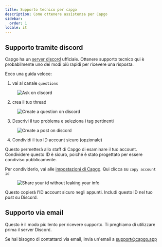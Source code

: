 ```yaml
---
title: Supporto tecnico per capgo
description: Come ottenere assistenza per Capgo
sidebar:
  order: 1
locale: it
---
```


## Supporto tramite discord

Capgo ha un [server discord](https://discordcom/invite/VnYRvBfgA6) ufficiale. Ottenere supporto tecnico qui è probabilmente uno dei modi più rapidi per ricevere una risposta.

Ecco una guida veloce:

1. vai al canale `questions`

<figure><img style="margin-left: auto; margin-right: auto" src="/discord-questions.webp" alt="Ask on discord" /><figcaption></figcaption></figure>

2. crea il tuo thread

<figure><img style="margin-left: auto; margin-right: auto" src="/discord-newquestion.webp" alt="Create a question on discord" /><figcaption></figcaption></figure>

3. Descrivi il tuo problema e seleziona i tag pertinenti

<figure><img style="margin-left: auto; margin-right: auto" src="/discord-new-post.webp" alt="Create a post on discord" /><figcaption></figcaption></figure>

4. Condividi il tuo ID account sicuro (opzionale)

Questo permetterà allo staff di Capgo di esaminare il tuo account. Condividere questo ID è sicuro, poiché è stato progettato per essere condiviso pubblicamente.

Per condividerlo, vai alle [impostazioni di Capgo](https://console.capgo.app/dashboard/settings/account/). Qui clicca su `copy account id`

<figure><img style="margin-left: auto; margin-right: auto" src="/share-secure-id.webp" alt="Share your id without leaking your info" /><figcaption></figcaption></figure>

Questo copierà l'ID account sicuro negli appunti. Includi questo ID nel tuo post su Discord.

## Supporto via email

Questo è il modo più lento per ricevere supporto. Ti preghiamo di utilizzare prima il server Discord.

Se hai bisogno di contattarci via email, invia un'email a support@capgo.app
